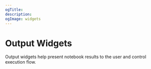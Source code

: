```yaml
---
ogTitle:
description:
ogImage: widgets
---
```


# Output Widgets




Output widgets help present notebook results to the user and control execution flow.

<Cards>
  <Card icon={chatIcon} title="Chat" href="/docs/output-widgets/chat/" />
  <Card icon={confettiIcon} title="Confetti" href="/docs/output-widgets/confetti/" />
  <Card icon={codeDots} title="JSON" href="/docs/output-widgets/json/" />
  <Card icon={markdownIcon} title="Markdown" href="/docs/output-widgets/markdown"/>
  <Card icon={noteIcon} title="Note" href="/docs/output-widgets/note"/>
  <Card icon={squareNumberIcon} title="NumberBox" href="/docs/output-widgets/numberbox/" />
  <Card icon={outputDirIcon} title="OutputDir" href="/docs/output-widgets/outputdir"/>
  <Card icon={pdfIcon} title="PDF" href="/docs/output-widgets/pdf/" />
  <Card icon={restapiIcon} title="APIResponse"  href="/docs/output-widgets/apiresponse/" />
  <Card icon={handStopIcon} title="Stop" href="/docs/output-widgets/stop/" />
  <Card icon={tableIcon} title="Table"  href="/docs/output-widgets/table/" />
  
</Cards>

